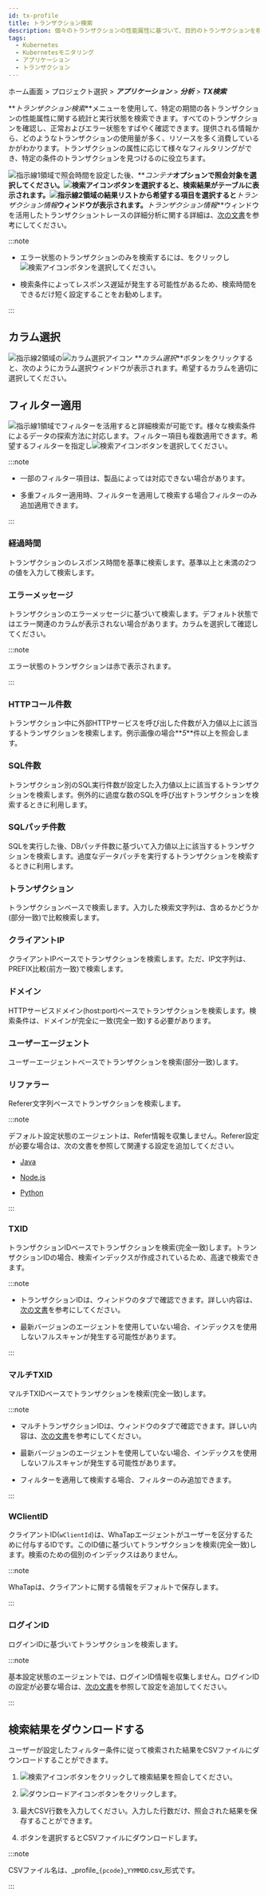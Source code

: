 ```yaml
---
id: tx-profile
title: トランザクション検索
description: 個々のトランザクションの性能属性に基づいて、目的のトランザクションを検索できます。
tags:
  - Kubernetes
  - Kubernetesモニタリング
  - アプリケーション
  - トランザクション
---
```


ホーム画面 > プロジェクト選択 > **_アプリケーション_** > **_分析_** > **_TX検索_**

**_トランザクション検索_**メニューを使用して、特定の期間の各トランザクションの性能属性に関する統計と実行状態を検索できます。すべてのトランザクションを確認し、正常およびエラー状態をすばやく確認できます。提供される情報から、どのようなトランザクションの使用量が多く、リソースを多く消費しているかがわかります。トランザクションの属性に応じて様々なフィルタリングができ、特定の条件のトランザクションを見つけるのに役立ちます。

<ImgLang img='k8s-analysis-tx-profile.png' desc='Transaction Search' />

![指示線1](/img/number-01.png)領域で照会時間を設定した後、**_コンテナ_**オプションで照会対象を選択してください。![検索アイコン](/img/ico-btn-search.png)ボタンを選択すると、検索結果がテーブルに表示されます。![指示線2](/img/number-02.png)領域の結果リストから希望する項目を選択すると**_トランザクション情報_**ウィンドウが表示されます。**_トランザクション情報_**ウィンドウを活用したトランザクショントレースの詳細分析に関する詳細は、[次の文書](../java/trs-profile#transaction-info)を参考にしてください。

:::note

- エラー状態のトランザクションのみを検索するには、<Cmdname sid="show_only_error" className="uitext" />をクリックし![検索アイコン](/img/ico-btn-search.png)ボタンを選択してください。

- 検索条件によってレスポンス遅延が発生する可能性があるため、検索時間をできるだけ短く設定することをお勧めします。

:::

## カラム選択

![指示線2](/img/number-02.png)領域の![カラム選択アイコン](/img/ico-column-set.svg) **_カラム選択_**ボタンをクリックすると、次のようにカラム選択ウィンドウが表示されます。希望するカラムを適切に選択してください。

<ImgLang img='k8s-tx-profile-clm.png' desc='カラム選択' />

## フィルター適用

![指示線1](/img/number-01.png)領域でフィルターを活用すると詳細検索が可能です。様々な検索条件によるデータの探索方法に対応します。フィルター項目も複数適用できます。希望するフィルターを指定し![検索アイコン](/img/ico-btn-search.png)ボタンを選択してください。

:::note

- 一部のフィルター項目は、製品によっては対応できない場合があります。

- 多重フィルター適用時、<Cmdname sid="TTL06107" className="uitext" />フィルターを適用して検索する場合<Cmdname sid="TTL06111" className="uitext" />フィルターのみ追加適用できます。

:::

### 経過時間

<ImgLang img='k8s-analysis-tx-profile-el.png' desc='経過時間' />

トランザクションのレスポンス時間を基準に検索します。基準以上と未満の2つの値を入力して検索します。

### エラーメッセージ

<ImgLang img='k8s-analysis-tx-profile-err.png' desc='エラーメッセージ' />

トランザクションのエラーメッセージに基づいて検索します。デフォルト状態ではエラー関連のカラムが表示されない場合があります。カラムを選択して確認してください。 

:::note 

エラー状態のトランザクションは赤で表示されます。

:::

### HTTPコール件数

<ImgLang img='k8s-analysis-tx-profile-httpc.png' desc='HTTPコール件数' />

トランザクション中に外部HTTPサービスを呼び出した件数が入力値以上に該当するトランザクションを検索します。例示画像の場合**_5_**件以上を照会します。

### SQL件数

<ImgLang img='k8s-analysis-tx-profile-sqlcount.png' desc='SQL件数' />

トランザクション別のSQL実行件数が設定した入力値以上に該当するトランザクションを検索します。例外的に過度な数のSQLを呼び出すトランザクションを検索するときに利用します。

### SQLパッチ件数

<ImgLang img='k8s-analysis-tx-profile-sqlfetchcount.png' desc='SQLフェッチ数' />

SQLを実行した後、DBパッチ件数に基づいて入力値以上に該当するトランザクションを検索します。過度なデータパッチを実行するトランザクションを検索するときに利用します。

### トランザクション

<ImgLang img='k8s-analysis-tx-profile-tx.png' desc='URL' />

トランザクションベースで検索します。入力した検索文字列は、含めるかどうか(部分一致)で比較検索します。

### クライアントIP

<ImgLang img='k8s-analysis-tx-profile-cl-ip.png' desc='IP' />

クライアントIPベースでトランザクションを検索します。ただ、IP文字列は、PREFIX比較(前方一致)で検索します。

### ドメイン

<ImgLang img='k8s-analysis-tx-profile-dm.png' desc='ドメイン' />

HTTPサービスドメイン(host:port)ベースでトランザクションを検索します。検索条件は、ドメインが完全に一致(完全一致)する必要があります。

### ユーザーエージェント

<ImgLang img='k8s-analysis-tx-profile-user-agent.png' desc='ユーザーエージェント' />

ユーザーエージェントベースでトランザクションを検索(部分一致)します。 

### リファラー

Referer文字列ベースでトランザクションを検索します。

:::note

デフォルト設定状態のエージェントは、Refer情報を収集しません。Referer設定が必要な場合は、次の文書を参照して関連する設定を追加してください。

- [Java](../java/analysis-apm-trs#stat-referer)

- [Node.js](../nodejs/analysis-apm-trs#stat-referer)

- [Python](../python/analysis-apm-trs#stat-referer)

:::

### TXID

<ImgLang img='k8s-analysis-tx-profile-tx-id.png' desc='TXID' />

トランザクションIDベースでトランザクションを検索(完全一致)します。トランザクションIDの場合、検索インデックスが作成されているため、高速で検索できます。

:::note

- トランザクションIDは、<Cmdname sid="TTL06527" className="uitext" />ウィンドウの<Cmdname sid="TTL06125" className="uitext" />タブで確認できます。詳しい内容は、[次の文書](../java/trs-profile#anlaysis-trace-record-summary)を参考にしてください。

- 最新バージョンのエージェントを使用していない場合、インデックスを使用しないフルスキャンが発生する可能性があります。

:::

### マルチTXID

<ImgLang img='k8s-analysis-tx-profile-mtxid.png' desc='マルチTX ID' />

マルチTXIDベースでトランザクションを検索(完全一致)します。

:::note

- マルチトランザクションIDは、<Cmdname sid="TTL06527" className="uitext" />ウィンドウの<Cmdname sid="TTL06125" className="uitext" />タブで確認できます。詳しい内容は、[次の文書](../java/trs-multi-trace#trace-multi-tx)を参考にしてください。

- 最新バージョンのエージェントを使用していない場合、インデックスを使用しないフルスキャンが発生する可能性があります。

- <Cmdname sid="TTL06107" className="uitext" />フィルターを適用して検索する場合、<Cmdname sid="TTL06111" className="uitext" />フィルターのみ追加できます。

:::

### WClientID

<ImgLang img='k8s-analysis-tx-profile-wcl.png' desc='クライアントID' />

クライアントID(`wClientId`)は、WhaTapエージェントがユーザーを区分するために付与するIDです。このID値に基づいてトランザクションを検索(完全一致)します。検索のための個別のインデックスはありません。

:::note

WhaTapは、クライアントに関する情報をデフォルトで保存します。

:::

### ログインID

ログインIDに基づいてトランザクションを検索します。

:::note

基本設定状態のエージェントでは、ログインID情報を収集しません。ログインIDの設定が必要な場合は、[次の文書](../java/script-plugin#common-plugin)を参照して設定を追加してください。

:::

## 検索結果をダウンロードする

ユーザーが設定したフィルター条件に従って検索された結果をCSVファイルにダウンロードすることができます。 

1. ![検索アイコン](/img/ico-btn-search.png)ボタンをクリックして検索結果を照会してください。

2. ![ダウンロードアイコン](/img/ic-csv-download-ms.svg)ボタンをクリックします。

3. 最大CSV行数を入力してください。入力した行数だけ、照会された結果を保存することができます。

4. <Cmdname sid="download" className="uitext" />ボタンを選択するとCSVファイルにダウンロードします。

:::note

CSVファイル名は、_profile\_`{pcode}`\_`YYMMDD`.csv_形式です。

:::
